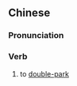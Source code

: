 {{also|并排停车}}
==Chinese==
{{zh-forms|s=并排停车|type=22}}

===Pronunciation===
{{zh-pron
|m=bìngpái tíngchē
|cat=v
}}

===Verb===
{{zh-verb}}

# to [[double-park]]